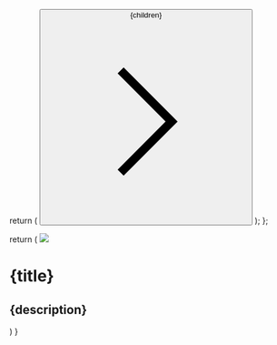   return (
    <button className="flex items-center space-x-1 font-medium px-4 py-1 bg-primary-dark border-primary-light/30 rounded-xl group-hover:opacity-[0.9] text-white">
      <span>{children}</span>
      <svg
        xmlns="http://www.w3.org/2000/svg"
        width={20}
        height={20}
        viewBox="0 0 24 24"
        fill="none"
        stroke="currentColor"
        strokeWidth={2}
        strokeLinecap="round"
        strokeLinejoin="round"
        className="w-3 h-3"
      >
        <path d="m9 18 6-6-6-6" />
      </svg>
    </button>
  );
};

  return (<a className="border-b pb-8 cursor-pointer border-gray-500 dark:border-gray-800 hover:!border-primary dark:hover:!border-primary-light">
    <img src={img} />
    <h1 className="mt-4 font-semibold text-gray-900 dark:text-white">{title}</h1>
    <h2 className="mt-1 text-gray-600 dark:text-gray-400 text-sm leading-6">{description}</h2>
  </a>)
}